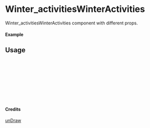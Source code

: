 
<Meta of={Winter_activitiesWinterActivities} title="unDraw/Winter_activitiesWinterActivities" />

# Winter_activitiesWinterActivities

Winter_activitiesWinterActivities component with different props.

#### Example

<Canvas of={Winter_activitiesWinterActivities.Primary} />

## Usage

```ts
import { Winter_activitiesWinterActivities } from "yadl-ui";

const Example = () => {
  return (
      <Winter_activitiesWinterActivities />
  );
};

export default Example;
```

#### Credits
[unDraw](https://undraw.co/illustrations)
